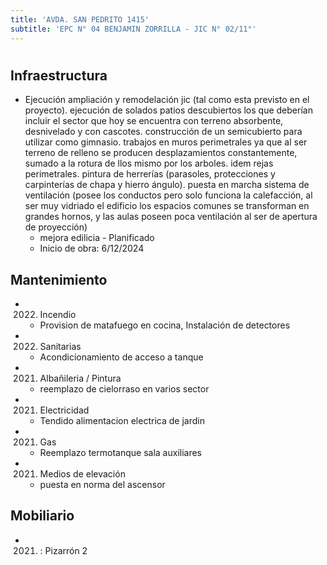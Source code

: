 ```yaml
---
title: 'AVDA. SAN PEDRITO 1415'
subtitle: 'EPC N° 04 BENJAMIN ZORRILLA - JIC N° 02/11°'
---
```


#
## Infraestructura

* Ejecución ampliación y remodelación jic (tal como esta previsto en el proyecto). ejecución de solados patios descubiertos los que deberían incluir el sector que hoy se encuentra con terreno absorbente, desnivelado y con cascotes. construcción de un semicubierto para utilizar como gimnasio. trabajos en muros perimetrales ya que al ser terreno de relleno se producen desplazamientos constantemente, sumado a la rotura de llos mismo por los arboles. idem rejas perimetrales. pintura de herrerías (parasoles, protecciones y carpinterías de chapa y hierro ángulo). puesta en marcha sistema de ventilación (posee los conductos pero solo funciona la calefacción, al ser muy vidriado el edificio los espacios comunes se transforman en grandes hornos, y las aulas poseen poca ventilación al ser de apertura de proyección) 
    + mejora edilicia - Planificado 
    + Inicio de obra: 6/12/2024 






## Mantenimiento

*  (2022) Incendio 
    + Provision de matafuego en cocina, Instalación de detectores

*  (2022) Sanitarias 
    + Acondicionamiento de acceso a tanque

*  (2021) Albañileria / Pintura 
    + reemplazo de cielorraso en varios sector

*  (2021) Electricidad 
    + Tendido alimentacion electrica de jardin

*  (2021) Gas 
    + Reemplazo termotanque sala auxiliares

*  (2021) Medios de elevación 
    + puesta en norma del ascensor





## Mobiliario

*  (2021) : Pizarrón 2 



